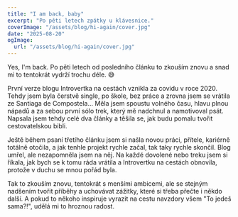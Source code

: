 ```yaml
---
title: "I am back, baby"
excerpt: "Po pěti letech zpátky u klávesnice."
coverImage: "/assets/blog/hi-again/cover.jpg"
date: "2025-08-20"
ogImage:
  url: "/assets/blog/hi-again/cover.jpg"
---
```


Yes, I'm back. Po pěti letech od posledního článku to zkouším znovu a snad mi to tentokrát vydrží trochu déle. 😅

První verze blogu Introvertka na cestách vznikla za covidu v roce 2020. Tehdy jsem byla čerstvě single, po škole, bez práce a zrovna jsem se vrátila ze Santiaga de Compostela... Měla jsem spoustu volného času, hlavu plnou nápadů a za sebou první sólo trek, který mě nadchnul a namotivoval psát. Napsala jsem tehdy celé dva články a těšila se, jak budu pomalu tvořit cestovatelskou bibli.

Ještě během psaní třetího článku jsem si našla novou práci, přítele, kariérně totálně otočila, a jak tenhle projekt rychle začal, tak taky rychle skončil. Blog umřel, ale nezapomněla jsem na něj. Na každé dovolené nebo treku jsem si říkala, jak bych se k tomu ráda vrátila a Introvertku na cestách obnovila, protože v duchu se mnou pořád byla.

Tak to zkouším znovu, tentokrát s menšími ambicemi, ale se stejným nadšením tvořit příběhy a uchovávat zážitky, které si třeba přečte i někdo další. A pokud to někoho inspiruje vyrazit na cestu navzdory všem "To jedeš sama?!", udělá mi to hroznou radost.
